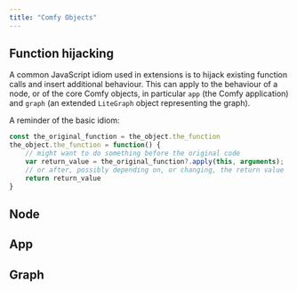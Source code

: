 ```yaml
---
title: "Comfy Objects"
---
```


## Function hijacking

A common JavaScript idiom used in extensions is to hijack 
existing function calls and insert additional behaviour. This can apply to the 
behaviour of a node, or of the core Comfy objects, in particular `app` (the Comfy application)
and `graph` (an extended `LiteGraph` object representing the graph).

A reminder of the basic idiom:
```Javascript
const the_original_function = the_object.the_function
the_object.the_function = function() {
    // might want to do something before the original code
    var return_value = the_original_function?.apply(this, arguments);
    // or after, possibly depending on, or changing, the return value
    return return_value
}
```

## Node

## App

## Graph

